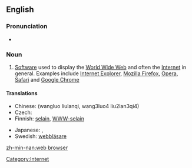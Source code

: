 {{wikipedia}}
==English==

===Pronunciation===
*{{SAMPA|/web br\`aUz3`/}}

===Noun===
{{en-noun|sg=[[web]] [[browser]]}}

# [[software|Software]] used to display the [[World Wide Web]] and often the [[Internet]] in general. Examples include [[w:Internet Explorer|Internet Explorer]], [[w:Mozilla Firefox|Mozilla Firefox]], [[w:Opera (web browser)|Opera]], [[w:Safari (web browser)|Safari]] and [[w:Google Chrome|Google Chrome]]

====Translations====
{{trans-top|Software used to display the World Wide Web}}
* Chinese: (wangluo liulanqi, wang3luo4 liu2lan3qi4)
* Czech: {{t-|cs|webový prohlížeč|m}}
* Finnish: [[selain]], [[WWW-selain]]
{{trans-mid}}
* Japanese: {{t-|ja|ブラウザ|tr=brauza|sc=Jpan}}, {{t-|ja|ウェブブラウザ|tr=Webu brauza|sc=Jpan}}
* Swedish: [[webbläsare]]
{{trans-bottom}}

[[Category:Internet]]
[[zh-min-nan:web browser]]